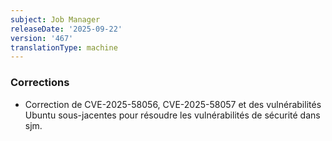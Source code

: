 ```yaml
---
subject: Job Manager
releaseDate: '2025-09-22'
version: '467'
translationType: machine
---
```


### Corrections

* Correction de CVE-2025-58056, CVE-2025-58057 et des vulnérabilités Ubuntu sous-jacentes pour résoudre les vulnérabilités de sécurité dans sjm.